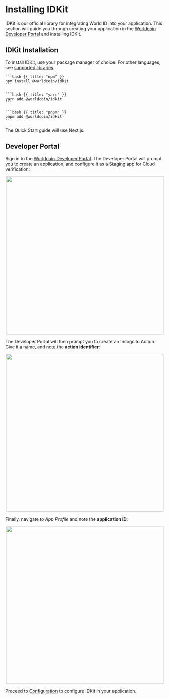 

# Installing IDKit

IDKit is our official library for integrating World ID into your application. This section will guide you through creating your application in the [Worldcoin Developer Portal](https://developer.worldcoin.org) and installing IDKit.


## IDKit Installation

To install IDKit, use your package manager of choice:
For other languages, see [supported libraries](/world-id/id/libraries).
<CodeGroup title="Install IDKit">

    ```bash {{ title: "npm" }}
    npm install @worldcoin/idkit
    ```

    ```bash {{ title: "yarn" }}
    yarn add @worldcoin/idkit
    ```

    ```bash {{ title: "pnpm" }}
    pnpm add @worldcoin/idkit
    ```

</CodeGroup>

<Note>The Quick Start guide will use Next.js.</Note>

## Developer Portal

Sign in to the [Worldcoin Developer Portal](https://developer.worldcoin.org). The Developer Portal will prompt you to create an application, and configure it as a Staging app for Cloud verification:

<div align="center">
    <Image src={appConfig} width="500"/>
</div>

The Developer Portal will then prompt you to create an Incognito Action. Give it a name, and note the **action identifier**:

<div align="center">
    <Image src={createAction} width="500"/>
</div>

Finally, navigate to _App Profile_ and note the **application ID**:

<div align="center">
    <Image src={appProfile} width="500"/>
</div>

Proceed to [Configuration](/world-id/quick-start/configuration) to configure IDKit in your application.